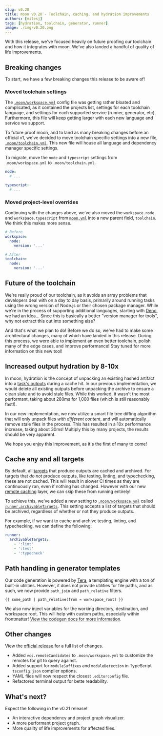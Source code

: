 ```yaml
---
slug: v0.20
title: moon v0.20 - Toolchain, caching, and hydration improvements
authors: [milesj]
tags: [hydration, toolchain, generator, runner]
image: ./img/v0.20.png
---
```


With this release, we've focused heavily on future proofing our toolchain and how it integrates with
moon. We've also landed a handful of quality of life improvements.

<!--truncate-->

## Breaking changes

To start, we have a few breaking changes this release to be aware of!

### Moved toolchain settings

The [`.moon/workspace.yml`](../docs/config/workspace) config file was getting rather bloated and
complicated, as it contained the projects list, settings for each toolchain language, and settings
for each supported service (runner, generator, etc). Furthermore, this file will keep getting larger
with each new language and service we support.

To future proof moon, and to land as many breaking changes before an official v1, we've decided to
move toolchain specific settings into a new file, [`.moon/toolchain.yml`](../docs/config/toolchain).
This new file will house all language and dependency manager specific settings.

To migrate, move the `node` and `typescript` settings from `.moon/workspace.yml` to
`.moon/toolchain.yml`.

```yaml title=".moon/toolchain.yml"
node:
  # ...

typescript:
  # ...
```

### Moved project-level overrides

Continuing with the changes above, we've also moved the `workspace.node` and `workspace.typescript`
from [`moon.yml`](../docs/config/project) into a new parent field, `toolchain`. We think this makes
more sense.

```yaml title="moon.yml"
# Before
workspace:
  node:
    version: '...'

# After
toolchain:
  node:
    version: '...'
```

## Future of the toolchain

We're really proud of our toolchain, as it avoids an array problems that developers deal with on a
day to day basis, primarily around running tasks using the wrong version of Node.js or their chosen
package manager. While we're in the process of supporting additional languages, starting with
[Deno](https://deno.land/), we had an idea... Since this is basically a better "version manager for
tools", why not extract this out into something else?

And that's what we plan to do! Before we do so, we've had to make some architectural changes, many
of which have landed in this release. During this process, we were able to implement an even better
toolchain, polish many of the edge cases, and improve performance! Stay tuned for more information
on this new tool!

## Increased output hydration by 8-10x

In moon, hydration is the concept of unpacking an existing hashed artifact into a
[task's outputs](../docs/config/project#outputs) during a cache hit. In our previous implementation,
we would delete all existing outputs before unpacking the archive to ensure a clean slate and to
avoid stale files. While this worked, it wasn't the most performant, taking about 280ms for 1,000
files (which is still reasonably fast!).

In our new implementation, we now utilize a smart file tree diffing algorithm that will only unpack
files _with different content_, and will automatically remove stale files in the process. This has
resulted in a 10x performance increase, taking about 30ms! Multiply this by many projects, the
results should be very apparent.

We hope you enjoy this improvement, as it's the first of many to come!

## Cache any and all targets

By default, all [targets](../docs/concepts/target) that produce outputs are cached and archived. For
targets that _do not_ produce outputs, like testing, linting, and typechecking, these are not
cached. This will result in slower CI times as they are continuously ran, even if nothing has
changed. However with our new [remote caching](../docs/guides/remote-cache) layer, we can skip these
from running entirely!

To achieve this, we've added a new setting to [`.moon/workspace.yml`](../docs/config/workspace)
called [`runner.archivableTargets`](../docs/config/workspace#archivabletargets). This setting
accepts a list of targets that should be archived, regardless of whether or not they produce
outputs.

For example, if we want to cache and archive testing, linting, and typechecking, we can define the
following:

```yaml title=".moon/workspace.yml"
runner:
  archivableTargets:
    - ':lint'
    - ':test'
    - ':typecheck'
```

## Path handling in generator templates

Our code generation is powered by [Tera](https://tera.netlify.app/docs/#built-ins), a templating
engine with a ton of built-in utilities. However, it does not provide utilities for file paths, and
as such, we now provide `path_join` and `path_relative` filters.

```twig
{{ some_path | path_relative(from = workspace_root) }}
```

We also now inject variables for the working directory, destination, and workspace root. This will
help with custom paths, especially within frontmatter!
[View the codegen docs for more information](../docs/guides/codegen#variables).

## Other changes

View the
[official release](https://github.com/moonrepo/moon/releases/tag/%40moonrepo%2Fcli%400.20.0) for a
full list of changes.

- Added `vcs.remoteCandidates` to `.moon/workspace.yml` to customize the remotes for git to query
  against.
- Added support for `moduleSuffixes` and `moduleDetection` in TypeScript `tsconfig.json` compiler
  options.
- YAML files will now respect the closest `.editorconfig` file.
- Refactored terminal output for bette readability.

## What's next?

Expect the following in the v0.21 release!

- An interactive dependency and project graph visualizer.
- A more performant project graph.
- More quality of life improvements for affected files.
